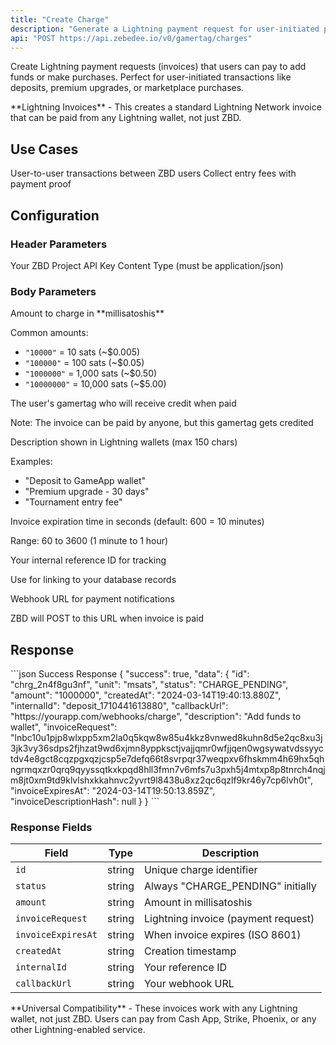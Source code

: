 ```yaml
---
title: "Create Charge"
description: "Generate a Lightning payment request for user-initiated payments"
api: "POST https://api.zebedee.io/v0/gamertag/charges"
---
```


Create Lightning payment requests (invoices) that users can pay to add funds or make purchases. Perfect for user-initiated transactions like deposits, premium upgrades, or marketplace purchases.

<Info>
  **Lightning Invoices** - This creates a standard Lightning Network invoice that can be paid from any Lightning wallet, not just ZBD.
</Info>

## Use Cases

<CardGroup cols={2}>
  <Card title="Marketplace" icon="store">
    User-to-user transactions between ZBD users
  </Card>
  <Card title="Tournament Entry" icon="trophy">
    Collect entry fees with payment proof
  </Card>
</CardGroup>

## Configuration

### Header Parameters

<ParamField required header="apikey" type="string">
  Your ZBD Project API Key
</ParamField>

<ParamField required header="Content-Type" type="string" initialValue="application/json">
  Content Type (must be application/json)
</ParamField>

### Body Parameters

<ParamField required body="amount" type="string">
  Amount to charge in **millisatoshis**
  
  Common amounts:
  - `"10000"` = 10 sats (~$0.005)
  - `"100000"` = 100 sats (~$0.05)
  - `"1000000"` = 1,000 sats (~$0.50)
  - `"10000000"` = 10,000 sats (~$5.00)
</ParamField>

<ParamField required body="gamertag" type="string">
  The user's gamertag who will receive credit when paid
  
  Note: The invoice can be paid by anyone, but this gamertag gets credited
</ParamField>

<ParamField body="description" type="string">
  Description shown in Lightning wallets (max 150 chars)
  
  Examples:
  - "Deposit to GameApp wallet"
  - "Premium upgrade - 30 days"
  - "Tournament entry fee"
</ParamField>

<ParamField body="expiresIn" type="number">
  Invoice expiration time in seconds (default: 600 = 10 minutes)
  
  Range: 60 to 3600 (1 minute to 1 hour)
</ParamField>

<ParamField body="internalId" type="string">
  Your internal reference ID for tracking
  
  Use for linking to your database records
</ParamField>

<ParamField body="callbackUrl" type="string">
  Webhook URL for payment notifications
  
  ZBD will POST to this URL when invoice is paid
</ParamField>

## Response

<ResponseExample>
```json Success Response
{
  "success": true,
  "data": {
    "id": "chrg_2n4f8gu3nf",
    "unit": "msats",
    "status": "CHARGE_PENDING",
    "amount": "1000000",
    "createdAt": "2024-03-14T19:40:13.880Z",
    "internalId": "deposit_1710441613880",
    "callbackUrl": "https://yourapp.com/webhooks/charge",
    "description": "Add funds to wallet",
    "invoiceRequest": "lnbc10u1pjp8wlxpp5xm2la0q5kqw8w85u4kkz8vnwed8kuhn8d5e2qc8xu3j3jk3vy36sdps2fjhzat9wd6xjmn8yppksctjvajjqmr0wfjjqen0wgsywatvdssyyctdv4e8gct8cqzpgxqzjcsp5e7defq66t8svrpqr37weqpxv6fhskmm4h69hx5qhngrmqxzr0qrq9qyyssqtkxkpqd8hll3fmn7v6mfs7u3pxh5j4mtxp8p8tnrch4nqjm8jt0xm9td9klvlshxkkahnvc2yvrt9l8438u8xz2qc6qzlf9kr46y7cp6lvh0t",
    "invoiceExpiresAt": "2024-03-14T19:50:13.859Z",
    "invoiceDescriptionHash": null
  }
}
```
</ResponseExample>

### Response Fields

| Field | Type | Description |
|-------|------|-------------|
| `id` | string | Unique charge identifier |
| `status` | string | Always "CHARGE_PENDING" initially |
| `amount` | string | Amount in millisatoshis |
| `invoiceRequest` | string | Lightning invoice (payment request) |
| `invoiceExpiresAt` | string | When invoice expires (ISO 8601) |
| `createdAt` | string | Creation timestamp |
| `internalId` | string | Your reference ID |
| `callbackUrl` | string | Your webhook URL |

<Note>
  **Universal Compatibility** - These invoices work with any Lightning wallet, not just ZBD. Users can pay from Cash App, Strike, Phoenix, or any other Lightning-enabled service.
</Note>